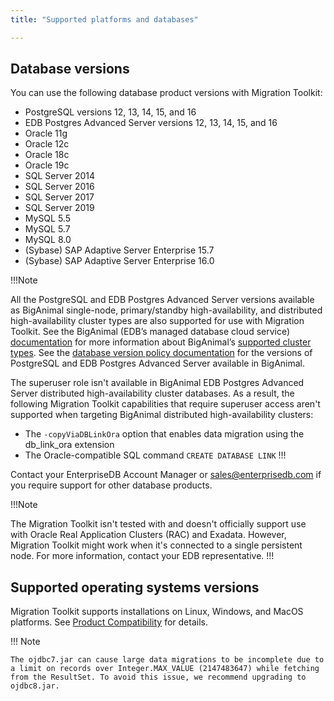 ```yaml
---
title: "Supported platforms and databases"

---
```


<div id="supported_operating_systems_and_database_versions" class="registered_link"></div>

## Database versions

You can use the following database product versions with Migration Toolkit:

-   PostgreSQL versions 12, 13, 14, 15, and 16
-   EDB Postgres Advanced Server versions 12, 13, 14, 15, and 16
-   Oracle 11g
-   Oracle 12c
-   Oracle 18c
-   Oracle 19c
-   SQL Server 2014
-   SQL Server 2016
-   SQL Server 2017
-   SQL Server 2019
-   MySQL 5.5
-   MySQL 5.7
-   MySQL 8.0
-   (Sybase) SAP Adaptive Server Enterprise 15.7
-   (Sybase) SAP Adaptive Server Enterprise 16.0

!!!Note

All the PostgreSQL and EDB Postgres Advanced Server versions available as BigAnimal single-node, primary/standby high-availability, and distributed high-availability cluster types are also supported for use with Migration Toolkit. See the BigAnimal (EDB’s managed database cloud service) [documentation](/biganimal/latest) for more information about BigAnimal’s [supported cluster types](/edb-postgres-ai/cloud-service/references/supported_cluster_types/). See the [database version policy documentation](/edb-postgres-ai/cloud-service/references/supported_database_versions/) for the versions of PostgreSQL and EDB Postgres Advanced Server available in BigAnimal.

The superuser role isn't available in BigAnimal EDB Postgres Advanced Server distributed high-availability cluster databases. As a result, the following Migration Toolkit capabilities that require superuser access aren't supported when targeting BigAnimal distributed high-availability clusters:

-   The `-copyViaDBLinkOra` option that enables data migration using the db_link_ora extension
-   The Oracle-compatible SQL command `CREATE DATABASE LINK`
!!!

Contact your EnterpriseDB Account Manager or [sales@enterprisedb.com](mailto:sales@enterprisedb.com) if you require support for other database products.

!!!Note

The Migration Toolkit isn't tested with and doesn't officially support use with Oracle Real Application Clusters (RAC) and Exadata. However, Migration Toolkit might work when it's connected to a single persistent node. For more information, contact your EDB representative.
!!!

## Supported operating systems versions

Migration Toolkit supports installations on Linux, Windows, and MacOS platforms. See [Product Compatibility](https://www.enterprisedb.com/platform-compatibility#mtk) for details.

!!! Note

    The ojdbc7.jar can cause large data migrations to be incomplete due to a limit on records over Integer.MAX_VALUE (2147483647) while fetching from the ResultSet. To avoid this issue, we recommend upgrading to ojdbc8.jar.
